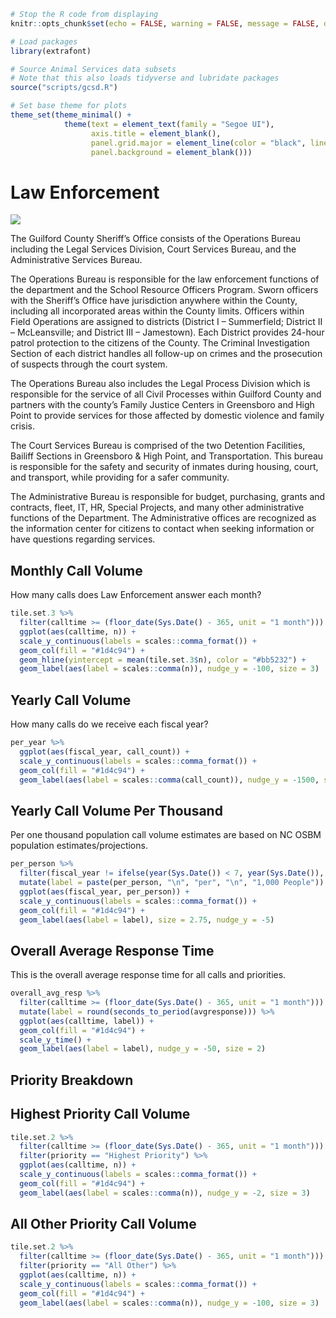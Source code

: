```r
# Stop the R code from displaying
knitr::opts_chunk$set(echo = FALSE, warning = FALSE, message = FALSE, dpi = 320, out.width = "100%")

# Load packages
library(extrafont)

# Source Animal Services data subsets
# Note that this also loads tidyverse and lubridate packages
source("scripts/gcsd.R")

# Set base theme for plots
theme_set(theme_minimal() +
            theme(text = element_text(family = "Segoe UI"),
                  axis.title = element_blank(),
                  panel.grid.major = element_line(color = "black", linetype = "dotted"),
                  panel.background = element_blank()))
```

# Law Enforcement {#le}

![](images/public_safety.png)

The Guilford County Sheriff’s Office consists of the Operations Bureau including the Legal Services Division, Court Services Bureau, and the Administrative Services Bureau.

The Operations Bureau is responsible for the law enforcement functions of the department and the School Resource Officers Program. Sworn officers with the Sheriff’s Office have jurisdiction anywhere within the County, including all incorporated areas within the County limits. Officers within Field Operations are assigned to districts (District I – Summerfield; District II – McLeansville; and District III – Jamestown). Each District provides 24-hour patrol protection to the citizens of the County. The Criminal Investigation Section of each district handles all follow-up on crimes and the prosecution of suspects through the court system.

The Operations Bureau also includes the Legal Process Division which is responsible for the service of all Civil Processes within Guilford County and partners with the county’s Family Justice Centers in Greensboro and High Point to provide services for those affected by domestic violence and family crisis.

The Court Services Bureau is comprised of the two Detention Facilities, Bailiff Sections in Greensboro & High Point, and Transportation. This bureau is responsible for the safety and security of inmates during housing, court, and transport, while providing for a safer community. 

The Administrative Bureau is responsible for budget, purchasing, grants and contracts, fleet, IT, HR, Special Projects, and many other administrative functions of the Department. The Administrative offices are recognized as the information center for citizens to contact when seeking information or have questions regarding services.

## Monthly Call Volume {#lemonthlycallvolume}

How many calls does Law Enforcement answer each month?

```r
tile.set.3 %>%
  filter(calltime >= (floor_date(Sys.Date() - 365, unit = "1 month"))) %>%
  ggplot(aes(calltime, n)) +
  scale_y_continuous(labels = scales::comma_format()) +
  geom_col(fill = "#1d4c94") +
  geom_hline(yintercept = mean(tile.set.3$n), color = "#bb5232") +
  geom_label(aes(label = scales::comma(n)), nudge_y = -100, size = 3)
```

## Yearly Call Volume {#leyearlycallvolume}

How many calls do we receive each fiscal year?

```r
per_year %>%
  ggplot(aes(fiscal_year, call_count)) +
  scale_y_continuous(labels = scales::comma_format()) +
  geom_col(fill = "#1d4c94") +
  geom_label(aes(label = scales::comma(call_count)), nudge_y = -1500, size = 3)
```

## Yearly Call Volume Per Thousand {#levolumeperthousand}

Per one thousand population call volume estimates are based on NC OSBM population estimates/projections.

```r
per_person %>%
  filter(fiscal_year != ifelse(year(Sys.Date()) < 7, year(Sys.Date()), year(Sys.Date()) + 1)) %>%
  mutate(label = paste(per_person, "\n", "per", "\n", "1,000 People")) %>%
  ggplot(aes(fiscal_year, per_person)) +
  scale_y_continuous(labels = scales::comma_format()) +
  geom_col(fill = "#1d4c94") +
  geom_label(aes(label = label), size = 2.75, nudge_y = -5)
```

## Overall Average Response Time {#leoverallavgresp}

This is the overall average response time for all calls and priorities.

```r
overall_avg_resp %>%
  filter(calltime >= (floor_date(Sys.Date() - 365, unit = "1 month"))) %>%
  mutate(label = round(seconds_to_period(avgresponse))) %>%
  ggplot(aes(calltime, label)) +
  geom_col(fill = "#1d4c94") +
  scale_y_time() +
  geom_label(aes(label = label), nudge_y = -50, size = 2)
```

## Priority Breakdown {-#leprioritybreakdown}

## Highest Priority Call Volume {#levolumehigh}

```r
tile.set.2 %>%
  filter(calltime >= (floor_date(Sys.Date() - 365, unit = "1 month"))) %>%
  filter(priority == "Highest Priority") %>%
  ggplot(aes(calltime, n)) +
  scale_y_continuous(labels = scales::comma_format()) +
  geom_col(fill = "#1d4c94") +
  geom_label(aes(label = scales::comma(n)), nudge_y = -2, size = 3)
```


## All Other Priority Call Volume {#levolumeother}

```r
tile.set.2 %>%
  filter(calltime >= (floor_date(Sys.Date() - 365, unit = "1 month"))) %>%
  filter(priority == "All Other") %>%
  ggplot(aes(calltime, n)) +
  scale_y_continuous(labels = scales::comma_format()) +
  geom_col(fill = "#1d4c94") +
  geom_label(aes(label = scales::comma(n)), nudge_y = -100, size = 3)
```






















